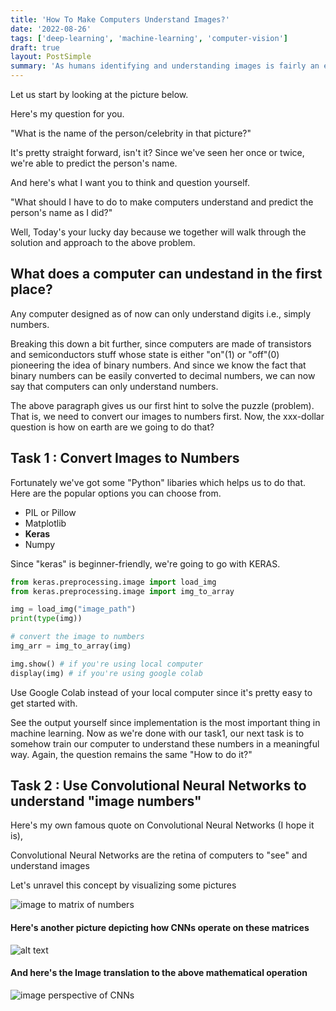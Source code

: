 ```yaml
---
title: 'How To Make Computers Understand Images?'
date: '2022-08-26'
tags: ['deep-learning', 'machine-learning', 'computer-vision']
draft: true
layout: PostSimple
summary: 'As humans identifying and understanding images is fairly an easy task. But for computers the story is quite different and difficult. In this guide we will make computers to "see" and understand digital images.'
---
```


<TOCInline toc={props.toc} exclude="Overview" toHeading={2} asDisclosure />

Let us start by looking at the picture below.

Here's my question for you. 

"What is the name of the person/celebrity in that picture?"

It's pretty straight forward, isn't it? Since we've seen her once or twice, we're able to predict the person's name.

And here's what I want you to think and question yourself. 

"What should I have to do to make computers understand and predict the person's name as I did?"

Well, Today's your lucky day because we together will walk through the solution and approach to the above problem.

## What does a computer can undestand in the first place?
Any computer designed as of now can only understand digits i.e., simply numbers.

Breaking this down a bit further, since computers are made of transistors and semiconductors stuff whose state is either "on"(1) or "off"(0) pioneering the idea of binary numbers. And since we know the fact that binary numbers can be easily converted to decimal numbers, we can now say that computers can only understand numbers.

The above paragraph gives us our first hint to solve the puzzle (problem). That is, we need to convert our images to numbers first. Now, the xxx-dollar question is how on earth are we going to do that?

## Task 1 : Convert Images to Numbers
Fortunately we've got some "Python" libaries which helps us to do that. Here are the popular options you can choose from.

- PIL or Pillow
- Matplotlib
- **Keras**
- Numpy


Since "keras" is beginner-friendly, we're going to go with KERAS.
```python
from keras.preprocessing.image import load_img
from keras.preprocessing.image import img_to_array

img = load_img("image_path")
print(type(img))

# convert the image to numbers
img_arr = img_to_array(img)

img.show() # if you're using local computer
display(img) # if you're using google colab
```

<Block type="QuickTip">Use Google Colab instead of your local computer since it's pretty easy to get started with.</Block>

See the output yourself since implementation is the most important thing in machine learning. Now as we're done with our task1, our next task is to somehow train our computer to understand these numbers in a meaningful way. Again, the question remains the same "How to do it?"

## Task 2 : Use Convolutional Neural Networks to understand "image numbers"

Here's my own famous quote on Convolutional Neural Networks (I hope it is), 

Convolutional Neural Networks are the retina of computers to "see" and understand images

Let's unravel this concept by visualizing some pictures

![image to matrix of numbers](/static/images/object-detection/image-to-matrix.png)


#### Here's another picture depicting how CNNs operate on these matrices

![alt text](https://miro.medium.com/max/536/1*MrGSULUtkXc0Ou07QouV8A.gif)
#### And here's the Image translation to the above mathematical operation

![image perspective of CNNs](/static/images/object-detection/feature-map.png)


